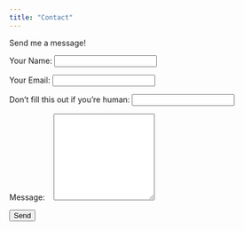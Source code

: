 ```yaml
---
title: "Contact"
---
```


Send me a message!

```{=html}
<form
  name="contact"
  method="POST"
  netlify-honeypot="bot-field"
  data-netlify="true"
>
  <p>
    <label>Your Name: <input type="text" name="name" class="myform" /></label>
  </p>
  <p>
    <label>Your Email: <input type="email" name="email" class="myform" /></label>
  </p>
  <p class="hidden">
    <label>
      Don’t fill this out if you’re human: <input name="bot-field" />
    </label>
  </p>
  <p>
    <label>Message:&nbsp;&nbsp;&nbsp;&nbsp;<textarea name="message" rows="10" class="myform" ></textarea></label>
  </p>
  <p>
    <button type="submit">Send</button>
  </p>
</form>
```
